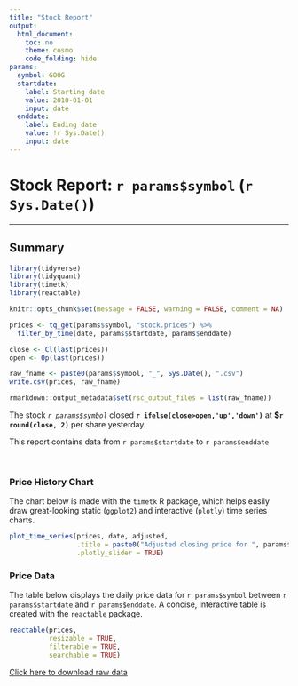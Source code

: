 ```yaml
---
title: "Stock Report"
output:
  html_document:
    toc: no
    theme: cosmo
    code_folding: hide
params:
  symbol: GOOG
  startdate:
    label: Starting date
    value: 2010-01-01
    input: date
  enddate:
    label: Ending date
    value: !r Sys.Date()
    input: date
---
```

  
# Stock Report: `r params$symbol` (`r Sys.Date()`) 

<hr>

## Summary {.tabset}

```r
library(tidyverse)
library(tidyquant)
library(timetk)
library(reactable)

knitr::opts_chunk$set(message = FALSE, warning = FALSE, comment = NA)
```


```r
prices <- tq_get(params$symbol, "stock.prices") %>% 
  filter_by_time(date, params$startdate, params$enddate)

close <- Cl(last(prices))
open <- Op(last(prices))

raw_fname <- paste0(params$symbol, "_", Sys.Date(), ".csv")
write.csv(prices, raw_fname)

rmarkdown::output_metadata$set(rsc_output_files = list(raw_fname))
```

The stock _`r params$symbol`_ closed __`r ifelse(close>open,'up','down')`__ at __$`r round(close, 2)`__ per share yesterday.

This report contains data from `r params$startdate` to `r params$enddate`

<br>

### Price History Chart

The chart below is made with the `timetk` R package, which helps easily draw great-looking static (`ggplot2`) and interactive (`plotly`) time series charts.


```r
plot_time_series(prices, date, adjusted, 
                 .title = paste0("Adjusted closing price for ", params$symbol),
                 .plotly_slider = TRUE)
```

### Price Data

The table below displays the daily price data for `r params$symbol` between `r params$startdate` and `r params$enddate`. A concise, interactive table is created with the `reactable` package. 

  
```r
reactable(prices, 
          resizable = TRUE,
          filterable = TRUE,
          searchable = TRUE)
```

[Click here to download raw data](`r raw_fname`)
